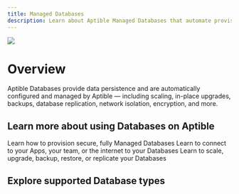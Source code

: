 ```yaml
---
title: Managed Databases
description: Learn about Aptible Managed Databases that automate provisioning, maintenance, and scaling
---
```


![](/images/databases.png)

# Overview

Aptible Databases provide data persistence and are automatically configured and managed by Aptible — including scaling, in-place upgrades, backups, database replication, network isolation, encryption, and more.

## Learn more about using Databases on Aptible

<CardGroup cols={3}>
  <Card title="Provisioning Databases" icon="book" iconType="duotone" href="https://www.aptible.com/docs/provisioning-databases">
  Learn how to provision secure, fully Managed Databases
  </Card>
  <Card title="Connecting to Database" icon="book" iconType="duotone" href="ttps://www.aptible.com/docs/connecting-to-databases">
    Learn to connect to your Apps, your team, or the internet to your Databases
  </Card>
  <Card title="Managing Apps" icon="book" iconType="duotone" href="https://www.aptible.com/docs/managing-databases">
      Learn to scale, upgrade, backup, restore, or replicate your Databases
  </Card>
</CardGroup>


## Explore supported Database types


<DatabasesSnippet />